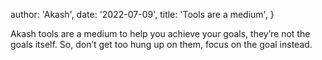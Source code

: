 
  author: 'Akash',
  date: '2022-07-09',
  title: 'Tools are a medium',
}


Akash tools are a medium to help you achieve your goals, they’re not the goals itself. So, don’t get too hung up on them, focus on the goal instead.
